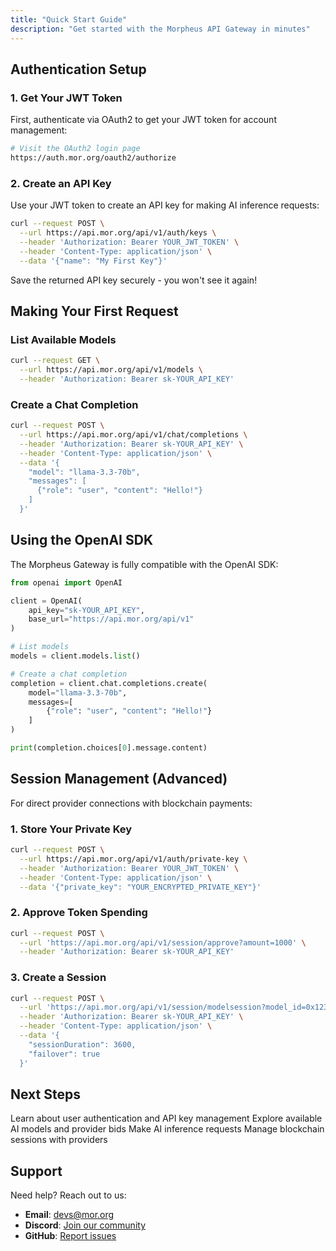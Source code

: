 ```yaml
---
title: "Quick Start Guide"
description: "Get started with the Morpheus API Gateway in minutes"
---
```


## Authentication Setup

### 1. Get Your JWT Token

First, authenticate via OAuth2 to get your JWT token for account management:

```bash
# Visit the OAuth2 login page
https://auth.mor.org/oauth2/authorize
```

### 2. Create an API Key

Use your JWT token to create an API key for making AI inference requests:

```bash
curl --request POST \
  --url https://api.mor.org/api/v1/auth/keys \
  --header 'Authorization: Bearer YOUR_JWT_TOKEN' \
  --header 'Content-Type: application/json' \
  --data '{"name": "My First Key"}'
```

Save the returned API key securely - you won't see it again!

## Making Your First Request

### List Available Models

```bash
curl --request GET \
  --url https://api.mor.org/api/v1/models \
  --header 'Authorization: Bearer sk-YOUR_API_KEY'
```

### Create a Chat Completion

```bash
curl --request POST \
  --url https://api.mor.org/api/v1/chat/completions \
  --header 'Authorization: Bearer sk-YOUR_API_KEY' \
  --header 'Content-Type: application/json' \
  --data '{
    "model": "llama-3.3-70b",
    "messages": [
      {"role": "user", "content": "Hello!"}
    ]
  }'
```

## Using the OpenAI SDK

The Morpheus Gateway is fully compatible with the OpenAI SDK:

```python
from openai import OpenAI

client = OpenAI(
    api_key="sk-YOUR_API_KEY",
    base_url="https://api.mor.org/api/v1"
)

# List models
models = client.models.list()

# Create a chat completion
completion = client.chat.completions.create(
    model="llama-3.3-70b",
    messages=[
        {"role": "user", "content": "Hello!"}
    ]
)

print(completion.choices[0].message.content)
```

## Session Management (Advanced)

For direct provider connections with blockchain payments:

### 1. Store Your Private Key

```bash
curl --request POST \
  --url https://api.mor.org/api/v1/auth/private-key \
  --header 'Authorization: Bearer YOUR_JWT_TOKEN' \
  --header 'Content-Type: application/json' \
  --data '{"private_key": "YOUR_ENCRYPTED_PRIVATE_KEY"}'
```

### 2. Approve Token Spending

```bash
curl --request POST \
  --url 'https://api.mor.org/api/v1/session/approve?amount=1000' \
  --header 'Authorization: Bearer sk-YOUR_API_KEY'
```

### 3. Create a Session

```bash
curl --request POST \
  --url 'https://api.mor.org/api/v1/session/modelsession?model_id=0x1234...' \
  --header 'Authorization: Bearer sk-YOUR_API_KEY' \
  --header 'Content-Type: application/json' \
  --data '{
    "sessionDuration": 3600,
    "failover": true
  }'
```

## Next Steps

<CardGroup cols={2}>
  <Card title="Authentication" icon="key" href="/api-reference/auth/me">
    Learn about user authentication and API key management
  </Card>
  
  <Card title="Models" icon="robot" href="/api-reference/models/list">
    Explore available AI models and provider bids
  </Card>
  
  <Card title="Chat Completions" icon="comments" href="/api-reference/chat/completions">
    Make AI inference requests
  </Card>
  
  <Card title="Session Management" icon="link" href="/api-reference/session/approve">
    Manage blockchain sessions with providers
  </Card>
</CardGroup>

## Support

Need help? Reach out to us:

- **Email**: devs@mor.org
- **Discord**: [Join our community](https://discord.gg/morpheus)
- **GitHub**: [Report issues](https://github.com/morpheusais)

